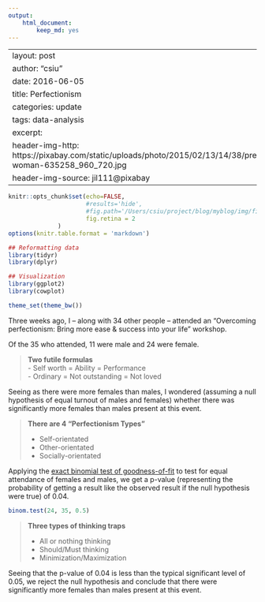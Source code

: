 ```yaml
---
output:
    html_document:
        keep_md: yes
---
```

---
layout: post
author: "csiu"
date: 2016-06-05
title: Perfectionism
categories: update
tags: data-analysis
excerpt:
header-img-http: https://pixabay.com/static/uploads/photo/2015/02/13/14/38/pretty-woman-635258_960_720.jpg
header-img-source: jil111@pixabay
---
```r
knitr::opts_chunk$set(echo=FALSE,
                      #results='hide',
                      #fig.path='/Users/csiu/project/blog/myblog/img/figure/YYYY-MM-DD',
                      fig.retina = 2
		      )
options(knitr.table.format = 'markdown')
```

```r
## Reformatting data
library(tidyr)
library(dplyr)

## Visualization
library(ggplot2)
library(cowplot)

theme_set(theme_bw())
```

Three weeks ago, I -- along with 34 other people -- attended an “Overcoming perfectionism: Bring more ease & success into your life” workshop.

Of the 35 who attended, 11 were male and 24 were female.

> **Two futile formulas**<br>
> - Self worth = Ability = Performance<br>
> - Ordinary = Not outstanding = Not loved

Seeing as there were more females than males, I wondered (assuming a null hypothesis of equal turnout of males and females) whether there was significantly more females than males present at this event.

> **There are 4 "Perfectionism Types"**
>
> - Self-orientated
> - Other-orientated
> - Socially-orientated

Applying the [exact binomial test of goodness-of-fit](http://www.biostathandbook.com/exactgof.html) to test for equal attendance of females and males, we get a p-value (representing the probability of getting a result like the observed result if the null hypothesis were true) of 0.04.

```r
binom.test(24, 35, 0.5)
```

> **Three types of thinking traps**
>
> - All or nothing thinking
> - Should/Must thinking
> - Minimization/Maximization

Seeing that the p-value of 0.04 is less than the typical significant level of 0.05, we reject the null hypothesis and conclude that there were significantly more females than males present at this event. 
